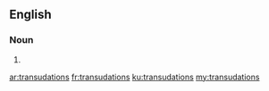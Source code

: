 ==English==

===Noun===
{{head|en}}

# {{plural of|transudation}}

[[ar:transudations]]
[[fr:transudations]]
[[ku:transudations]]
[[my:transudations]]